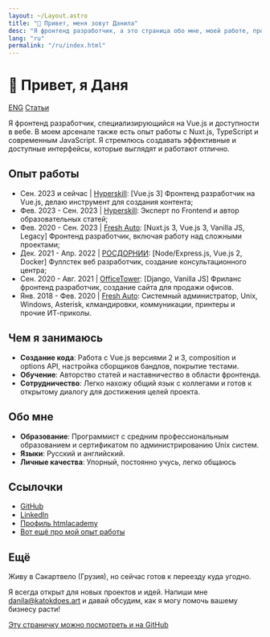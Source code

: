 ```yaml
---
layout: ~/Layout.astro
title: "👋 Привет, меня зовут Данила"
desc: "Я фронтенд разработчик, а это страница обо мне, моей работе, проектах и прочем"
lang: "ru"
permalink: "/ru/index.html"
---
```


# 👋 Привет, я Даня

<nav class="navigation">
  <a href="/">ENG</a>
  <a href="/articles/ru">Статьи</a>
</nav>

Я фронтенд разработчик, специализирующийся на Vue.js и доступности в вебе. В моем арсенале также есть опыт работы с Nuxt.js, TypeScript и современным JavaScript. Я стремлюсь создавать эффективные и доступные интерфейсы, которые выглядят и работают отлично.

## Опыт работы

- Сен. 2023 и сейчас | [Hyperskill](https://hyperskill.org/): [Vue.js 3] Фронтенд разработчик на Vue.js, делаю инструмент для создания контента;
- Фев. 2023 - Сен. 2023 | [Hyperskill](https://hyperskill.org/): Эксперт по Frontend и автор образовательных статей;
- Фев. 2020 - Сен. 2023 | [Fresh Auto](https://freshauto.ru/): [Nuxt.js 3, Vue.js 3, Vanilla JS, Legacy] Фронтенд разработчик, включая работу над сложными проектами;
- Дек. 2021 - Апр. 2022 | [РОСДОРНИИ](https://consult.rosdorspk.ru/): [Node/Express.js, Vue.js 2, Docker] Фуллстек веб разработчик, создание консультационного центра;
- Сен. 2020 - Авг. 2021 | [OfficeTower](https://officetower.ru/): [Django, Vanilla JS] Фриланс фронтенд разработчик, создание сайта для продажи офисов.
- Янв. 2018 - Фев. 2020 | [Fresh Auto](https://freshauto.ru/): Системный администратор, Unix, Windows, Asterisk, клмандировки, коммуникации, принтеры и прочие ИТ-приколы.

## Чем я занимаюсь

- **Создание кода**: Работа с Vue.js версиями 2 и 3, composition и options API, настройка сборщиков бандлов, покрытие тестами.
- **Обучение**: Авторство статей и наставничество в области фронтенда.
- **Сотрудничество**: Легко нахожу общий язык с коллегами и готов к открытому диалогу для достижения целей проекта.

## Обо мне

- **Образование**: Программист с средним профессиональным образованием и сертификатом по администрированию Unix систем.
- **Языки**: Русский и английский.
- **Личные качества**: Упорный, постоянно учусь, легко общаюсь

## Ссылочки

- [GitHub](https://github.com/katokdoescode)
- [LinkedIn](https://www.linkedin.com/in/bdanila/)
- [Профиль htmlacademy](https://htmlacademy.ru/profile/katok)
- [Вот ещё про мой опыт работы](/experience/ru)

## Ещё

Живу в Сакартвело (Грузия), но сейчас готов к переезду куда угодно.

Я всегда открыт для новых проектов и идей. Напиши мне [danila@katokdoes.art](mailto:danila@katokdoes.art) и давай обсудим, как я могу помочь вашему бизнесу расти!

[Эту страничку можно посмотреть и на GitHub](https://github.com/katokdoescode/katokdoes.art)
